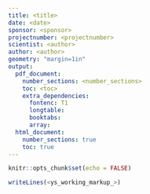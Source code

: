 ```yaml
---
title: <title>
date: <date>
sponsor: <sponsor>
projectnumber: <projectnumber>
scientist: <author>
author: <author>
geometry: "margin=1in"
output:
  pdf_document:
    number_sections: <number_sections>
    toc: <toc>
    extra_dependencies:
      fontenc: T1
      longtable:
      booktabs:
      array:
  html_document:
    number_sections: true
    toc: true
---
```


```r
knitr::opts_chunk$set(echo = FALSE)
```

```r
writeLines(<ys_working_markup_>)
```

